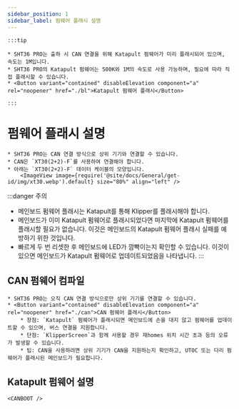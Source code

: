 ```yaml
---
sidebar_position: 1
sidebar_label: 펌웨어 플래시 설명
---
```





    :::tip

    * SHT36 PRO는 출하 시 CAN 연결을 위해 Katapult 펌웨어가 미리 플래시되어 있으며, 속도는 1M입니다.
    * SHT36 PRO의 Katapult 펌웨어는 500K와 1M의 속도로 사용 가능하며, 필요에 따라 직접 플래시할 수 있습니다.
    * <Button variant="contained" disableElevation component="a" rel="noopener" href="./bl">Katapult 펌웨어 플래시</Button>

    :::

# 펌웨어 플래시 설명

    * SHT36 PRO는 CAN 연결 방식으로 상위 기기와 연결할 수 있습니다.
    * CAN은 `XT30(2+2)-F`를 사용하여 연결해야 합니다.
    * 아래는 `XT30(2+2)-F` 데이터 케이블의 모양입니다.
        <ImageView image={require('@site/docs/General/get-id/img/xt30.webp').default} size="80%" align="left" />

:::danger 주의
* 메인보드 펌웨어 플래시는 Katapult를 통해 Klipper를 플래시해야 합니다.
* 메인보드가 이미 Katapult 펌웨어로 플래시되었다면 마지막에 Katapult 펌웨어를 플래시할 필요가 없습니다. 이것은 메인보드의 Katapult 펌웨어 플래시 실패를 예방하기 위한 것입니다.
* 빠르게 두 번 리셋한 후 메인보드에 LED가 깜빡이는지 확인할 수 있습니다. 이것이 있으면 메인보드가 Katapult 펌웨어로 업데이트되었음을 나타냅니다.
:::

## CAN 펌웨어 컴파일

    * SHT36 PRO는 오직 CAN 연결 방식으로만 상위 기기를 연결할 수 있습니다.
    * <Button variant="contained" disableElevation component="a" rel="noopener" href="./can">CAN 펌웨어 플래시</Button>
        * 장점: `Katapult` 펌웨어가 플래시되면 메인보드에 손을 대지 않고 펌웨어를 업데이트할 수 있으며, 버스 연결을 지원합니다.
        * 단점: `KlipperScreen`과 함께 사용할 경우 재homes 위치 시간 초과 등의 오류가 발생할 수 있습니다.
        * 팁: CAN을 사용하려면 상위 기기가 CAN을 지원하는지 확인하고, UTOC 또는 다리 펌웨어가 플래시된 메인보드가 필요합니다.

## Katapult 펌웨어 설명
    
    <CANBOOT />

